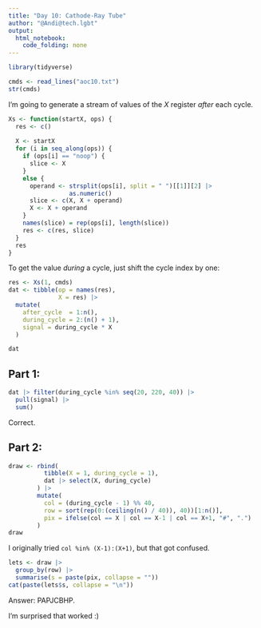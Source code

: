 ```yaml
---
title: "Day 10: Cathode-Ray Tube"
author: "@Andi@tech.lgbt"
output: 
  html_notebook: 
    code_folding: none
---
```


```r
library(tidyverse)
```

```r
cmds <- read_lines("aoc10.txt")
str(cmds)
```

I'm going to generate a stream of values of the *X* register *after* each cycle.

```r
Xs <- function(startX, ops) {
  res <- c()
  
  X <- startX
  for (i in seq_along(ops)) {
    if (ops[i] == "noop") {
      slice <- X
    }
    else {
      operand <- strsplit(ops[i], split = " ")[[1]][2] |>
                 as.numeric()
      slice <- c(X, X + operand)
      X <- X + operand
    }
    names(slice) = rep(ops[i], length(slice))
    res <- c(res, slice)
  }
  res
}
```

To get the value *during* a cycle, just shift the cycle index by one:

```r
res <- Xs(1, cmds)
dat <- tibble(op = names(res),
              X = res) |>
  mutate(
    after_cycle  = 1:n(),
    during_cycle = 2:(n() + 1),
    signal = during_cycle * X
  )
```

```r
dat
```


## Part 1:

```r
dat |> filter(during_cycle %in% seq(20, 220, 40)) |>
  pull(signal) |>
  sum()
```
Correct.

## Part 2:

```r
draw <- rbind(
          tibble(X = 1, during_cycle = 1),
          dat |> select(X, during_cycle)
        ) |>
        mutate(
          col = (during_cycle - 1) %% 40,
          row = sort(rep(0:(ceiling(n() / 40)), 40))[1:n()],
          pix = ifelse(col == X | col == X-1 | col == X+1, "#", ".")
        )
draw
```

I originally tried `col %in% (X-1):(X+1)`, but that got confused.

```r
lets <- draw |>
  group_by(row) |>
  summarise(s = paste(pix, collapse = ""))
cat(paste(lets$s, collapse = "\n"))
```

Answer: PAPJCBHP.

I'm surprised that worked :)

